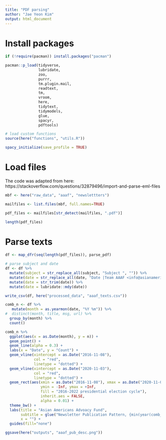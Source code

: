 ```yaml
---
title: "PDF parsing"
author: "Jae Yeon Kim"
output: html_document
---
```


# Install packages 

```r
if (!require(pacman)) install.packages("pacman")

pacman::p_load(tidyverse, 
               lubridate,
               zoo,
               purrr, 
               tm.plugin.mail,
               readtext,
               tm,
               vroom,
               here, 
               tidytext, 
               tidymodels,
               glue,
               spacyr, 
               pdftools)

# load custom functions 
source(here("functions", "utils.R"))

spacy_initialize(save_profile = TRUE)
```

# Load files 

The code was adapted from here: https://stackoverflow.com/questions/32879496/import-and-parse-eml-files

```r
mbf <- here("raw_data", "aaaf", "newslettters")

mailfiles <- list.files(mbf, full.names=TRUE)

pdf_files <- mailfiles[str_detect(mailfiles, ".pdf")]

length(pdf_files)
```

# Parse texts 

```r
df <- map_dfr(seq(length(pdf_files)), parse_pdf)

# parse subject and date
df <- df %>%
  mutate(subject = str_replace_all(subject, "Subject ", "")) %>%
  mutate(date = str_replace_all(date, "Date |Team AAAF <info@asianamericanadvocacyfund.org> | at.*| Thu, | Tue, ", "")) %>%
  mutate(date = str_trim(date)) %>%
  mutate(date = lubridate::mdy(date))

write_csv(df, here("processed_data", "aaaf_texts.csv"))
```

```r
comb_n <- df %>%
   mutate(month = as.yearmon(date, "%Y %m")) %>%
#  distinct(month, title, msg, url) %>%
  group_by(month) %>%
  count() 

comb_n %>%
  ggplot(aes(x = as.Date(month), y = n)) +
  geom_point() +
  geom_line(alpha = 0.3) +
  labs(x = "Date", y = "Count") +
  geom_vline(xintercept = as.Date("2016-11-08"),
             col = "red", 
             linetype = "dotted") +
  geom_vline(xintercept = as.Date("2020-11-03"),
             col = "red", 
             linetype = "dotted") +
  geom_rect(aes(xmin = as.Date("2016-11-08"), xmax = as.Date("2020-11-03"), 
                ymin = -Inf, ymax = +Inf, 
                fill = "2016-2022 presidential election cycle"),
                inherit.aes = FALSE,
                alpha = 0.01) +
  theme_bw() +
  labs(title = "Asian Americans Advoacy Fund",
       subtitle = glue("Newsletter Publication Pattern, {min(year(comb_n$month))}-{max(year(comb_n$month))}"),
       x = "") +
  guides(fill="none")

ggsave(here("outputs", "aaaf_pub_desc.png"))
```